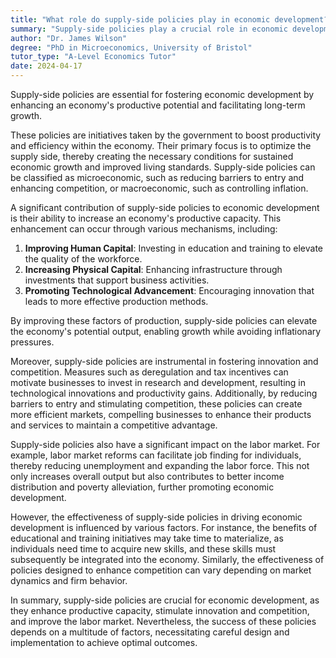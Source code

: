 ```yaml
---
title: "What role do supply-side policies play in economic development?"
summary: "Supply-side policies play a crucial role in economic development by improving the productive potential of an economy and promoting long-term growth."
author: "Dr. James Wilson"
degree: "PhD in Microeconomics, University of Bristol"
tutor_type: "A-Level Economics Tutor"
date: 2024-04-17
---
```


Supply-side policies are essential for fostering economic development by enhancing an economy's productive potential and facilitating long-term growth.

These policies are initiatives taken by the government to boost productivity and efficiency within the economy. Their primary focus is to optimize the supply side, thereby creating the necessary conditions for sustained economic growth and improved living standards. Supply-side policies can be classified as microeconomic, such as reducing barriers to entry and enhancing competition, or macroeconomic, such as controlling inflation.

A significant contribution of supply-side policies to economic development is their ability to increase an economy's productive capacity. This enhancement can occur through various mechanisms, including: 

1. **Improving Human Capital**: Investing in education and training to elevate the quality of the workforce.
2. **Increasing Physical Capital**: Enhancing infrastructure through investments that support business activities.
3. **Promoting Technological Advancement**: Encouraging innovation that leads to more effective production methods.

By improving these factors of production, supply-side policies can elevate the economy's potential output, enabling growth while avoiding inflationary pressures.

Moreover, supply-side policies are instrumental in fostering innovation and competition. Measures such as deregulation and tax incentives can motivate businesses to invest in research and development, resulting in technological innovations and productivity gains. Additionally, by reducing barriers to entry and stimulating competition, these policies can create more efficient markets, compelling businesses to enhance their products and services to maintain a competitive advantage.

Supply-side policies also have a significant impact on the labor market. For example, labor market reforms can facilitate job finding for individuals, thereby reducing unemployment and expanding the labor force. This not only increases overall output but also contributes to better income distribution and poverty alleviation, further promoting economic development.

However, the effectiveness of supply-side policies in driving economic development is influenced by various factors. For instance, the benefits of educational and training initiatives may take time to materialize, as individuals need time to acquire new skills, and these skills must subsequently be integrated into the economy. Similarly, the effectiveness of policies designed to enhance competition can vary depending on market dynamics and firm behavior.

In summary, supply-side policies are crucial for economic development, as they enhance productive capacity, stimulate innovation and competition, and improve the labor market. Nevertheless, the success of these policies depends on a multitude of factors, necessitating careful design and implementation to achieve optimal outcomes.
    